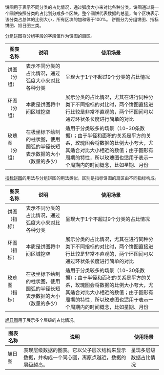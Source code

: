 饼图用于表示不同分类的占比情况，通过弧度大小来对比各种分类。饼图通过将一个圆饼按照分类的占比划分成多个区块，整个圆饼代表数据的总量，每个区块表示该分类占总体的比例大小，所有区块的加和等于100%。
饼图分为分组饼图、指标饼图、旭日图三类。

[分组饼图](http:///express/manual/6050/field_pie)将分组字段的字段值作为饼图的扇区。

|图表名称|说明|使用场景|
|-|-|-|
|饼图（分组）|表示不同分类的占比情况，通过弧度大小来对比各种分类|呈现大于1个不超过9个分类的占比情况|
|环图（分组）|本质是饼图将中间区域挖空|展示分类的占比情况，尤其在进行同种分类下不同指标的对比时，两个饼图直接进行比较是非常不直观的，两个环图间可以通过环状条长度进行简单的对比|
|玫瑰图（分组）|在极坐标下绘制的柱状图，使用圆弧的半径长短表示数据的大小（数量的多少）|适用于分类较多的场景（10-30条数据）；由于半径和面积的关系是平方的关系，玫瑰图会将数据的比例大小夸大，尤其适合对比大小相近的数值；由于圆形有周期的特性，所以玫瑰图也适用于表示一个周期内的时间概念，比如星期、月份|

[指标饼图](http:///express/manual/6250/metric_pie)的用法与分组饼图的用法类似，区别是指标饼图的扇区由不同指标构成。

|图表名称|说明|使用场景|
|-|-|-|
|饼图（指标）|表示不同分类的占比情况，通过弧度大小来对比各种分类|呈现大于1个不超过9个分类的占比情况|
|环图（指标）|本质是饼图将中间区域挖空|展示分类的占比情况，尤其在进行同种分类下不同指标的对比时，两个饼图直接进行比较是非常不直观的，两个环图间可以通过环状条长度进行简单的对比|
|玫瑰图（指标）|在极坐标下绘制的柱状图，使用圆弧的半径长短表示数据的大小（数量的多少）|适用于分类较多的场景（10-30条数据）；由于半径和面积的关系是平方的关系，玫瑰图会将数据的比例大小夸大，尤其适合对比大小相近的数值；由于圆形有周期的特性，所以玫瑰图也适用于表示一个周期内的时间概念，比如星期、月份|

[旭日图](http:///express/manual/6254/rising_sun)用于展示多个层级的占比情况。

|图表名称|说明|使用场景|
|-|-|-|
|旭日图|表现层级数据的图表。它以父子层次结构来显示数据，并构成一个同心圆，离原点越近，数据的层级越高。|呈现多层级数据占比情况|


